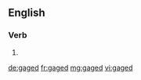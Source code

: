 ==English==

===Verb===
{{head|en|verb form}}

# {{en-past of|gage}}

[[de:gaged]]
[[fr:gaged]]
[[mg:gaged]]
[[vi:gaged]]